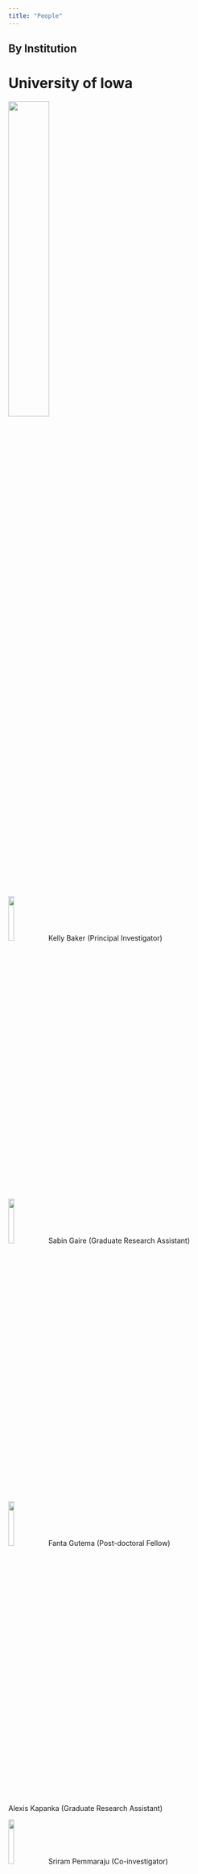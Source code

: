 ```yaml
---
title: "People"
---
```


::: {.panel-tabset}

## By Institution


# University of Iowa

<!-- [![](img/Block-IOWA-Black-TM.png)](https://uiowa.edu/) -->
<!-- [![](img/Block IOWA BLACK.png)](https://uiowa.edu/) -->
<!-- [![](img/Block IOWA BLACK-TM.png)](https://uiowa.edu/) -->
[![](img/Block IOWA GOLD-CMYK.png){width=40% fig-align="left"}](https://uiowa.edu/)
<!-- [![](img/Block IOWA GOLD-CMYK-TM.png)](https://uiowa.edu/) -->
<!-- [![](img/Block IOWA GOLD-ffcd00.png)](https://uiowa.edu/) -->
<!-- [![](img/Block IOWA GOLD-ffcd00-TM.png)](https://uiowa.edu/) -->
<!-- [![](img/Block IOWA GOLD-ffcd00-TM.png)](https://uiowa.edu/) -->
<!-- [![](img/Block-IOWA-GOLD-ffcd00-TM.png)](https://uiowa.edu/) -->


![](img/mugshots/kelly_baker.jpg){fig-align="left" width=15%} Kelly Baker (Principal Investigator)

![](img/mugshots/sabin_gaire.png){fig-align="left" width=15%} Sabin Gaire (Graduate Research Assistant)

![](img/mugshots/fanta_gutema.jpg){fig-align="left" width=15%} Fanta Gutema (Post-doctoral Fellow)

<!-- ![](img/mugshots/){fig-align="left" width=15%} --> Alexis Kapanka (Graduate Research Assistant)

![](img/mugshots/sriram_pemmaraju.jpg){fig-align="left" width=15%} Sriram Pemmaraju (Co-investigator)

![](img/mugshots/dan_sewell.jpg){fig-align="left" width=15%} Daniel Sewell (Principal Investigator)

![](img/mugshots/luis_torres.jpg){fig-align="left" width=15%} Luis Torres (Graduate Research Assistant)

![](img/mugshots/gabriele_villarini.jpg){fig-align="left" width=15%} Gabriele Villarini (Co-investigator)


# African Population and Health Research Center

[![](img/aphrc_logo2-trimmed.jpg){width=40% fig-align="left"}](https://aphrc.org/)

![](img/mugshots/john_agira.jpg){fig-align="left" width=15%} John Agira (Laboratory Assistant)

![](img/mugshots/christine_amondi.jpg){fig-align="left" width=15%} Christine Amondi (Laboratory Assistant)

![](img/mugshots/phylis_busienei.jpg){fig-align="left" width=15%} Phylis Busienei (Study Coordinator)

![](img/mugshots/blessing_mberu.jpg){fig-align="left" width=15%} Blessing Mberu (Co-investigator)

![](img/mugshots/bonphace_okoth.jpg){fig-align="left" width=15%} Bonphace Okoth (Laboratory Assistant)

![](img/mugshots/sheillah_simiyu.jpg){fig-align="left" width=15%} Sheillah Simiyu (prior Project Manager, now she's ...?)

<!-- ![](img/mugshots/){fig-align="left" width=15%} --> Innocent Tumwebaz (Project Manager)

![](img/mugshots/abdhalah_ziraba.jpg){fig-align="left" width=15%} Abdhalah Ziraba (Co-investigator)


# Maseno University

[![](img/Maseno-logo_v5-trimmed.png){fig-align="left" width=40%}](https://www.maseno.ac.ke/)

![](img/mugshots/collins_ouma.jpg){fig-align="left" width=15%} Collins Ouma (???)




## By domain

# Microbiology and Epidemioloy

![](img/micro_epi_icon-from_public_domain.jpg){fig-align="left" width=40%}

![](img/mugshots/john_agira.jpg){fig-align="left" width=15%} John Agira (Laboratory Assistant)

![](img/mugshots/christine_amondi.jpg){fig-align="left" width=15%} Christine Amondi (Laboratory Assistant)

![](img/mugshots/kelly_baker.jpg){fig-align="left" width=15%} Kelly Baker (Principal Investigator)

![](img/mugshots/fanta_gutema.jpg){fig-align="left" width=15%} Fanta Gutema (Post-doctoral Fellow)

<!--![](img/mugshots/){fig-align="left" width=15%}--> Alexis Kapanka (Graduate Research Assistant)

![](img/mugshots/bonphace_okoth.jpg){fig-align="left" width=15%} Bonphace Okoth (Laboratory Assistant)

![](img/mugshots/collins_ouma.jpg){fig-align="left" width=15%} Collins Ouma (???)

![](img/mugshots/abdhalah_ziraba.jpg){fig-align="left" width=15%} Abdhalah Ziraba (Co-investigator)


# Statistics and Computer Science

![](img/stat_cs_icon-from_stable_diffusion.jpg){fig-align="left" width=40%}

![](img/mugshots/sabin_gaire.png){fig-align="left" width=15%} Sabin Gaire (Graduate Research Assistant)

![](img/mugshots/sriram_pemmaraju.jpg){fig-align="left" width=15%} Sriram Pemmaraju (Co-investigator)

![](img/mugshots/dan_sewell.jpg){fig-align="left" width=15%} Daniel Sewell (Principal Investigator)


# Community and Behavioral Science

![](img/comm_beh_icon-from_public_domain.jpg){fig-align="left" width=40%}

![](img/mugshots/phylis_busienei.jpg){fig-align="left" width=15%} Phylis Busienei (Study Coordinator)

![](img/mugshots/sheillah_simiyu.jpg){fig-align="left" width=15%} Sheillah Simiyu (prior Project Manager, now she's ...?)

<!--![](img/mugshots/){fig-align="left" width=15%}--> Innocent Tumwebaz (Project Manager)



# Demography and Urban Policy

![](img/kibera.jpg){fig-align="left" width=40%}

![](img/mugshots/blessing_mberu.jpg){fig-align="left" width=15%} Blessing Mberu (Co-investigator)


# Climate Science

![](img/climate_science_icon-from_public_domain.jpg){fig-align="left" width=40%}

![](img/mugshots/luis_torres.jpg){fig-align="left" width=15%} Luis Torres (Graduate Research Assistant)

![](img/mugshots/gabriele_villarini.jpg){fig-align="left" width=15%} Gabriele Villarini (Co-investigator)



:::


